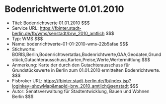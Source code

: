 # Bodenrichtwerte 01.01.2010
- Titel: Bodenrichtwerte 01.01.2010 $$$
- Service URL: https://fbinter.stadt-berlin.de/fb/wms/senstadt/brw_2010_amtlich $$$
- Typ: WMS $$$
- Name: bodenrichtwerte-01-01-2010-wms-22b5afae $$$
- Stichworte: BORIS,Berlin,Bodenrichtwertatlas,Bodenrichtwerte,GAA,Geodaten,Grundstück,Gutachterausschuss,Karten,Preise,Werte,Wertermittlung $$$
- Anmerkung: Karte der durch den Gutachterausschuss für Grundstückswerte in Berlin zum 01.01.2010 ermittelten Bodenrichtwerte. $$$
- Fisbroker URL: https://fbinter.stadt-berlin.de/fb/index.jsp?loginkey=showMap&mapId=brw_2010_amtlich@senstadt $$$
- Autor: Senatsverwaltung für Stadtentwicklung, Bauen und Wohnen Berlin $$$
